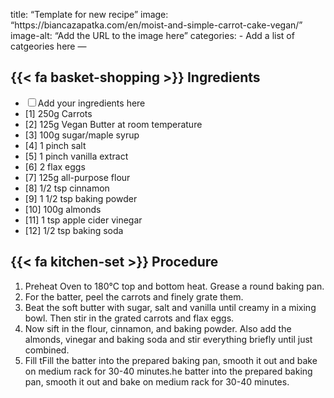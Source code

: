 title: "Template for new recipe"
image: "https://biancazapatka.com/en/moist-and-simple-carrot-cake-vegan/"
image-alt: "Add the URL to the image here"
categories:
  - Add a list of catgeories here
---

## {{< fa basket-shopping >}} Ingredients

- [ ] Add your ingredients here
- [1] 250g Carrots
- [2] 125g Vegan Butter at room temperature
- [3] 100g sugar/maple syrup
- [4] 1 pinch salt
- [5] 1 pinch vanilla extract
- [6] 2 flax eggs
- [7] 125g all-purpose flour
- [8] 1/2 tsp cinnamon
- [9] 1 1/2 tsp baking powder
- [10] 100g almonds
- [11] 1 tsp apple cider vinegar
- [12] 1/2 tsp baking soda

## {{< fa kitchen-set >}} Procedure

1. Preheat Oven to 180°C top and bottom heat. Grease a round baking pan.
1. For the batter, peel the carrots and finely grate them.
1. Beat the soft butter with sugar, salt and vanilla until creamy in a mixing bowl. Then stir in the grated carrots and flax eggs.
1. Now sift in the flour, cinnamon, and baking powder. Also add the almonds, vinegar and baking soda and stir everything briefly until just combined.
1. Fill tFill the batter into the prepared baking pan, smooth it out and bake on medium rack for 30-40 minutes.he batter into the prepared baking pan, smooth it out and bake on medium rack for 30-40 minutes.




